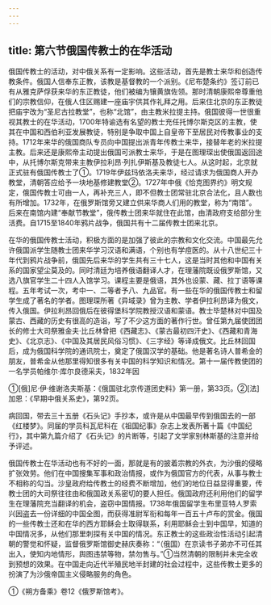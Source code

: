 ```yaml
---
---
---
```

title: 第六节俄国传教士的在华活动
---



俄国传教士的活动，对中俄关系有一定影响。这些活动，首先是教士来华和创造传教条件。俄国人信奉东正教，该教是基督教的一个派别。《尼布楚条约》签订前已有从雅克萨俘获来华的东正教徒，他们被编为镶黄旗佐领。那时清朝康熙帝尊重他们的宗教信仰，在俄人住区赐建一座庙宇供其作礼拜之用。后来住北京的东正教徒把庙宇改为“圣尼古拉教堂”，也称“北馆”，由主教米拉提主持。俄国彼得一世很重视其教士的在华活动，1700年特谕选有名望的教士充任托博尔斯克区的主教，使其在中国和西伯利亚发展教徒，特别是争取中国上自皇帝下至居民对传教事业的支持。1712年来华的俄国商队专员向中国提出派青年传教士来华，接替年老的米拉提主教。后来还是康熙帝主动提出俄国可派教士来华，于是在图理琛出使俄国返回途中，从托博尔斯克带来主教伊拉利昂·列扎伊斯基及教徒七人。从这时起，北京就正式驻有俄国传教士了①。1719年伊兹玛依洛夫来华，经过请求为俄国商人开办教堂，清朝答应给予一块地基修建教堂②。1727年中俄《恰克图界约》明文规定，俄国传教士可由一人，再补充三人，即不但教士团常驻北京合法化，且人数也有所增加。1732年，在俄罗斯馆旁又建立供来华商人们用的教堂，称为“南馆”。后来在南馆内建“奉献节教堂”，俄传教士团来华就住在此馆，由清政府支给部分生活费。自1715至1840年鸦片战争，俄国共有十二届传教士团来北京。

在华的俄国传教士活动，积极方面的是加强了彼此的宗教和文化交流。中国最先允许俄国派学生随教士团来华学习汉语和满语，个别也有学痘医的。从十八世纪三十年代到鸦片战争前，俄国先后来华的学生共有三十七人，这是当时其他和中国有关系的国家望尘莫及的。同时清廷为培养俄语翻译人才，在理藩院既设俄罗斯馆，又选八旗官学生二十四人入馆学习。课程主要是俄语，其外也设蒙、藏、拉丁语等课程。五年考试一次，考中一、二等者予八、九品官。有一些在华的俄国传教士和留学生成了著名的学者。图理琛所著《异域录》曾为主教、学者伊拉利昂译为俄文，传入俄国。伊拉利昂回俄后在彼得堡科学院教授汉语和蒙语。教士毕楚林对中国及蒙古、西藏的历史有很高的造诣，写了不少这方面的著作行世。曾任第九届使团团长的修士大司祭雅金夫·比丘林曾把《西藏志》、《蒙古最初四汗史》、《西藏和青海史》、《北京志》、《中国及其居民风俗习惯》、《三字经》等译成俄文。比丘林回国后，成为俄国科学院的通讯院士，奠定了俄国汉学的基础。他是著名诗人普希金的朋友，普希金从他那里得知很多有关中国的科学知识和情况。第十一届传教使团的一名学员帕维尔·库尔良德采夫，1832年因

①[俄]尼·伊·维谢洛夫斯基：《俄国驻北京传道团史料》第一册，第33页。②[法]加恩：《早期中俄关系史》，第92页。

病回国，带去三十五册《石头记》手抄本，或许是从中国最早传到俄国去的一部《红楼梦》。同届的学员科瓦尼科在《祖国纪事》杂志上发表所著十篇《中国纪行》，其中第九篇介绍了《石头记》的片断等，引起了文学家别林斯基的注意并给予评述。

俄国传教士在华活动也有不好的一面，那就是有的披着宗教的外衣，为沙俄的侵略扩张效劳。他们在中国搜集军事和政治情报，或作为俄国官方的代表，从事与教士不相称的勾当。沙皇政府给传教士的经费不断增加，他们的地位日益显得重要，传教士团的大司祭往往由和俄国政关系密切的要人担任。俄国政府还利用他们的留学生在理藩院充当翻译的机会，盗窃中国情报。1738年俄国留学生布里亚特人罗索兴因盗去一份详细的中国全图，而获得准尉军衔和每年一百五十卢布的赏金。俄国的一些传教士还和在华的西方耶稣会士取得联系，利用耶稣会士到中国早，知道的中国情况多，从他们那里刺探有关中国的情况。东正教士的这些政治性活动引起清朝的警觉和怀疑，监督俄罗斯馆御史赫庆奏称：“（俄国）在京读书子弟亦不可任其出入，使知内地情形，舆图违禁等物，禁勿售与。”①当然清朝的限制并未完全收到预想的效果。在中国走向近代半殖民地半封建的社会过程中，这些传教士更多的扮演了为沙俄帝国主义侵略服务的角色。

①《朔方备乘》卷12《俄罗斯馆考》。